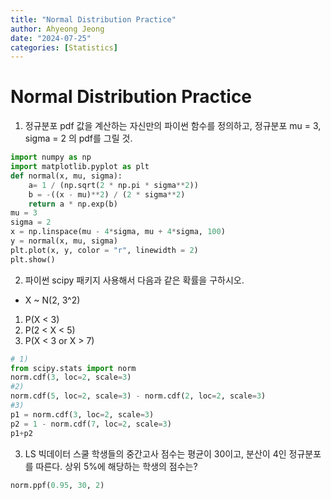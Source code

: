 ```yaml
---
title: "Normal Distribution Practice"
author: Ahyeong Jeong
date: "2024-07-25"
categories: [Statistics]
---
```



# Normal Distribution Practice

1. 정규분포 pdf 값을 계산하는 자신만의 파이썬 함수를 정의하고, 정규분포 mu = 3, sigma = 2 의 pdf를 그릴 것.

```python
import numpy as np
import matplotlib.pyplot as plt
def normal(x, mu, sigma):
    a= 1 / (np.sqrt(2 * np.pi * sigma**2))
    b = -((x - mu)**2) / (2 * sigma**2)
    return a * np.exp(b)
mu = 3
sigma = 2
x = np.linspace(mu - 4*sigma, mu + 4*sigma, 100)
y = normal(x, mu, sigma)
plt.plot(x, y, color = "r", linewidth = 2)
plt.show()
```


2. 파이썬 scipy 패키지 사용해서 다음과 같은 확률을 구하시오.
* X ~ N(2, 3^2)
1) P(X < 3)
2) P(2 < X < 5)
3) P(X < 3 or X > 7)
```python
# 1)
from scipy.stats import norm
norm.cdf(3, loc=2, scale=3)
#2)
norm.cdf(5, loc=2, scale=3) - norm.cdf(2, loc=2, scale=3)
#3)
p1 = norm.cdf(3, loc=2, scale=3)
p2 = 1 - norm.cdf(7, loc=2, scale=3)
p1+p2
```


3. LS 빅데이터 스쿨 학생들의 중간고사 점수는 평균이 30이고, 분산이 4인 정규분포를 따른다.
상위 5%에 해당하는 학생의 점수는?
```python
norm.ppf(0.95, 30, 2)
```

